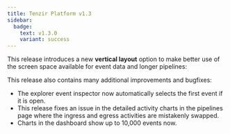 ```yaml
---
title: Tenzir Platform v1.3
sidebar:
  badge:
    text: v1.3.0
    variant: success
---
```


This release introduces a new **vertical layout** option to make better use of
the screen space available for event data and longer pipelines:

This release also contains many additional improvements and bugfixes:
* The explorer event inspector now automatically selects the first event if it
  is open.
* This release fixes an issue in the detailed activity charts in the pipelines
  page where the ingress and egress activities are mistakenly swapped.
* Charts in the dashboard show up to 10,000 events now.
